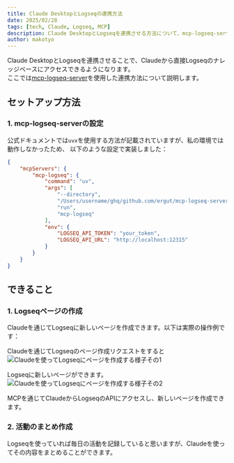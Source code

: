 ```yaml
---
title: Claude DesktopとLogseqの連携方法
date: 2025/02/28
tags: [tech, Claude, Logseq, MCP]
description: Claude DesktopとLogseqを連携させる方法について、mcp-logseq-serverを使った実装方法を解説します
author: makotyo
---
```



Claude DesktopとLogseqを連携させることで、Claudeから直接Logseqのナレッジベースにアクセスできるようになります。  
ここでは[mcp-logseq-server](https://github.com/ergut/mcp-logseq-server)を使用した連携方法について説明します。

## セットアップ方法

### 1. mcp-logseq-serverの設定

公式ドキュメントでは`uvx`を使用する方法が記載されていますが、私の環境では動作しなかったため、
以下のような設定で実装しました：

```json
{
    "mcpServers": {
        "mcp-logseq": {
            "command": "uv",
            "args": [
                "--directory",
                "/Users/username/ghq/github.com/ergut/mcp-logseq-server",
                "run",
                "mcp-logseq"
            ],
            "env": {
                "LOGSEQ_API_TOKEN": "your_token",
                "LOGSEQ_API_URL": "http://localhost:12315"
            }
        }
    }
}
```

## できること

### 1. Logseqページの作成

Claudeを通じてLogseqに新しいページを作成できます。以下は実際の操作例です：

Claudeを通じてLogseqのページ作成リクエストをすると
![Claudeを使ってLogseqにページを作成する様子その1](/create_page_logseq_mcp_1.png "Logseqページ作成のリクエスト")

Logseqに新しいページができます。
![Claudeを使ってLogseqにページを作成する様子その2](/create_page_logseq_mcp_2.png "作成されたLogseqページの確認")

MCPを通じてClaudeからLogseqのAPIにアクセスし、新しいページを作成できます。


### 2. 活動のまとめ作成
Logseqを使っていれば毎日の活動を記録していると思いますが、Claudeを使ってその内容をまとめることができます。

